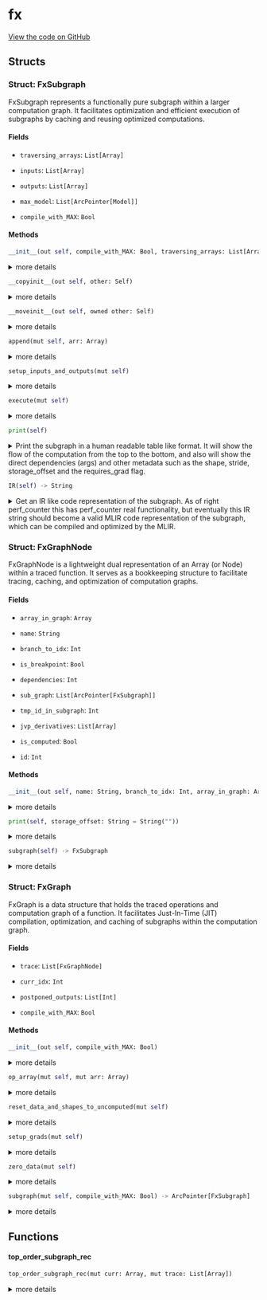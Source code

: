 # fx



[View the code on GitHub](https://github.com/endia-ai/Endia/tree/nightly/endia/compile/fx.mojo)

## Structs

### Struct: FxSubgraph

FxSubgraph represents a functionally pure subgraph within a larger computation graph. It facilitates optimization and efficient execution of subgraphs by caching and reusing optimized computations.



#### Fields

- ``traversing_arrays``: ``List[Array]``
  

  

- ``inputs``: ``List[Array]``
  

  

- ``outputs``: ``List[Array]``
  

  

- ``max_model``: ``List[ArcPointer[Model]]``
  

  

- ``compile_with_MAX``: ``Bool``
  

  

#### Methods

```python
__init__(out self, compile_with_MAX: Bool, traversing_arrays: List[Array] = List())
```

<details>
<summary>more details</summary>

###### Args

- ``self``: ``Self``
  

- ``compile_with_MAX``: ``Bool``
  

- ``traversing_arrays``: ``List[Array]`` (default: ``List()``)
  


</details>

```python
__copyinit__(out self, other: Self)
```

<details>
<summary>more details</summary>

###### Args

- ``self``: ``Self``
  

- ``other``: ``Self``
  


</details>

```python
__moveinit__(out self, owned other: Self)
```

<details>
<summary>more details</summary>

###### Args

- ``self``: ``Self``
  

- ``other``: ``Self``
  


</details>

```python
append(mut self, arr: Array)
```

<details>
<summary>more details</summary>

###### Args

- ``self``: ``Self``
  

- ``arr``: ``Array``
  


</details>

```python
setup_inputs_and_outputs(mut self)
```

<details>
<summary>more details</summary>

###### Args

- ``self``: ``Self``
  


</details>

```python
execute(mut self)
```

<details>
<summary>more details</summary>

###### Args

- ``self``: ``Self``
  


</details>

```python
print(self)
```

<details>
<summary>Print the subgraph in a human readable table like format. It will show the flow of the computation from the top to the bottom, and also will show the direct dependencies (args) and other metadata such as the shape, stride, storage_offset and the requires_grad flag.</summary>

###### Args

- ``self``: ``Self``
  


</details>

```python
IR(self) -> String
```

<details>
<summary>Get an IR like code representation of the subgraph. As of right perf_counter this has perf_counter real functionality, but eventually this IR string should become a valid MLIR code representation of the subgraph, which can be compiled and optimized by the MLIR.</summary>

###### Args

- ``self``: ``Self``
  

###### Returns
- ``String`` - 


</details>

### Struct: FxGraphNode

FxGraphNode is a lightweight dual representation of an Array (or Node) within a traced function. It serves as a bookkeeping structure to facilitate tracing, caching, and optimization of computation graphs.



#### Fields

- ``array_in_graph``: ``Array``
  

  

- ``name``: ``String``
  

  

- ``branch_to_idx``: ``Int``
  

  

- ``is_breakpoint``: ``Bool``
  

  

- ``dependencies``: ``Int``
  

  

- ``sub_graph``: ``List[ArcPointer[FxSubgraph]]``
  

  

- ``tmp_id_in_subgraph``: ``Int``
  

  

- ``jvp_derivatives``: ``List[Array]``
  

  

- ``is_computed``: ``Bool``
  

  

- ``id``: ``Int``
  

  

#### Methods

```python
__init__(out self, name: String, branch_to_idx: Int, array_in_graph: Array)
```

<details>
<summary>more details</summary>

###### Args

- ``self``: ``Self``
  

- ``name``: ``String``
  

- ``branch_to_idx``: ``Int``
  

- ``array_in_graph``: ``Array``
  


</details>

```python
print(self, storage_offset: String = String(""))
```

<details>
<summary>more details</summary>

###### Args

- ``self``: ``Self``
  

- ``storage_offset``: ``String`` (default: ``String("")``)
  


</details>

```python
subgraph(self) -> FxSubgraph
```

<details>
<summary>more details</summary>

###### Args

- ``self``: ``Self``
  

###### Returns
- ``FxSubgraph`` - 


</details>

### Struct: FxGraph

FxGraph is a data structure that holds the traced operations and computation graph of a function. It facilitates Just-In-Time (JIT) compilation, optimization, and caching of subgraphs within the computation graph.



#### Fields

- ``trace``: ``List[FxGraphNode]``
  

  

- ``curr_idx``: ``Int``
  

  

- ``postponed_outputs``: ``List[Int]``
  

  

- ``compile_with_MAX``: ``Bool``
  

  

#### Methods

```python
__init__(out self, compile_with_MAX: Bool)
```

<details>
<summary>more details</summary>

###### Args

- ``self``: ``Self``
  

- ``compile_with_MAX``: ``Bool``
  


</details>

```python
op_array(mut self, mut arr: Array)
```

<details>
<summary>more details</summary>

###### Args

- ``self``: ``Self``
  

- ``arr``: ``Array``
  


</details>

```python
reset_data_and_shapes_to_uncomputed(mut self)
```

<details>
<summary>more details</summary>

###### Args

- ``self``: ``Self``
  


</details>

```python
setup_grads(mut self)
```

<details>
<summary>more details</summary>

###### Args

- ``self``: ``Self``
  


</details>

```python
zero_data(mut self)
```

<details>
<summary>more details</summary>

###### Args

- ``self``: ``Self``
  


</details>

```python
subgraph(mut self, compile_with_MAX: Bool) -> ArcPointer[FxSubgraph]
```

<details>
<summary>more details</summary>

###### Args

- ``self``: ``Self``
  

- ``compile_with_MAX``: ``Bool``
  

###### Returns
- ``ArcPointer[FxSubgraph]`` - 


</details>

## Functions

#### **top_order_subgraph_rec**

```python
top_order_subgraph_rec(mut curr: Array, mut trace: List[Array])
```

<details>
<summary>more details</summary>

###### Args

- ``curr``: ``Array``
  

- ``trace``: ``List[Array]``
  


</details>

